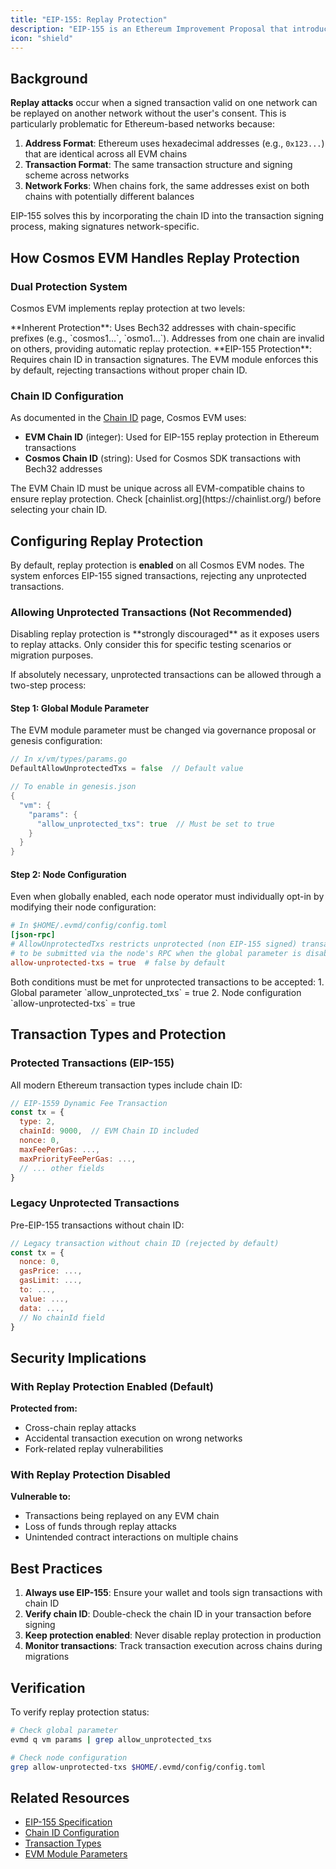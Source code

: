 ```yaml
---
title: "EIP-155: Replay Protection"
description: "EIP-155 is an Ethereum Improvement Proposal that introduced replay protection by including chain ID information in signed transaction data. This prevents a signed transaction from being valid on multiple networks, protecting users from replay attacks."
icon: "shield"
---
```


## Background

**Replay attacks** occur when a signed transaction valid on one network can be replayed on another network without the user's consent. This is particularly problematic for Ethereum-based networks because:

1. **Address Format**: Ethereum uses hexadecimal addresses (e.g., `0x123...`) that are identical across all EVM chains
2. **Transaction Format**: The same transaction structure and signing scheme across networks
3. **Network Forks**: When chains fork, the same addresses exist on both chains with potentially different balances

EIP-155 solves this by incorporating the chain ID into the transaction signing process, making signatures network-specific.

## How Cosmos EVM Handles Replay Protection

### Dual Protection System

Cosmos EVM implements replay protection at two levels:

<CardGroup cols={2}>
  <Card title="Cosmos Transactions" icon="shield-halved">
    **Inherent Protection**: Uses Bech32 addresses with chain-specific prefixes (e.g., `cosmos1...`, `osmo1...`). Addresses from one chain are invalid on others, providing automatic replay protection.
  </Card>
  <Card title="EVM Transactions" icon="ethereum">
    **EIP-155 Protection**: Requires chain ID in transaction signatures. The EVM module enforces this by default, rejecting transactions without proper chain ID.
  </Card>
</CardGroup>

### Chain ID Configuration

As documented in the [Chain ID](/evm/next/documentation/concepts/chain-id) page, Cosmos EVM uses:
- **EVM Chain ID** (integer): Used for EIP-155 replay protection in Ethereum transactions
- **Cosmos Chain ID** (string): Used for Cosmos SDK transactions with Bech32 addresses

<Warning>
The EVM Chain ID must be unique across all EVM-compatible chains to ensure replay protection. Check [chainlist.org](https://chainlist.org/) before selecting your chain ID.
</Warning>

## Configuring Replay Protection

By default, replay protection is **enabled** on all Cosmos EVM nodes. The system enforces EIP-155 signed transactions, rejecting any unprotected transactions.

### Allowing Unprotected Transactions (Not Recommended)

<Warning>
Disabling replay protection is **strongly discouraged** as it exposes users to replay attacks. Only consider this for specific testing scenarios or migration purposes.
</Warning>

If absolutely necessary, unprotected transactions can be allowed through a two-step process:

#### Step 1: Global Module Parameter

The EVM module parameter must be changed via governance proposal or genesis configuration:

```go
// In x/vm/types/params.go
DefaultAllowUnprotectedTxs = false  // Default value

// To enable in genesis.json
{
  "vm": {
    "params": {
      "allow_unprotected_txs": true  // Must be set to true
    }
  }
}
```

#### Step 2: Node Configuration

Even when globally enabled, each node operator must individually opt-in by modifying their node configuration:

```toml
# In $HOME/.evmd/config/config.toml
[json-rpc]
# AllowUnprotectedTxs restricts unprotected (non EIP-155 signed) transactions
# to be submitted via the node's RPC when the global parameter is disabled.
allow-unprotected-txs = true  # false by default
```

<Note>
Both conditions must be met for unprotected transactions to be accepted:
1. Global parameter `allow_unprotected_txs` = true
2. Node configuration `allow-unprotected-txs` = true
</Note>

## Transaction Types and Protection

### Protected Transactions (EIP-155)

All modern Ethereum transaction types include chain ID:

```javascript
// EIP-1559 Dynamic Fee Transaction
const tx = {
  type: 2,
  chainId: 9000,  // EVM Chain ID included
  nonce: 0,
  maxFeePerGas: ...,
  maxPriorityFeePerGas: ...,
  // ... other fields
}
```

### Legacy Unprotected Transactions

Pre-EIP-155 transactions without chain ID:

```javascript
// Legacy transaction without chain ID (rejected by default)
const tx = {
  nonce: 0,
  gasPrice: ...,
  gasLimit: ...,
  to: ...,
  value: ...,
  data: ...,
  // No chainId field
}
```

## Security Implications

### With Replay Protection Enabled (Default)

 **Protected from:**
- Cross-chain replay attacks
- Accidental transaction execution on wrong networks
- Fork-related replay vulnerabilities

### With Replay Protection Disabled

 **Vulnerable to:**
- Transactions being replayed on any EVM chain
- Loss of funds through replay attacks
- Unintended contract interactions on multiple chains

## Best Practices

1. **Always use EIP-155**: Ensure your wallet and tools sign transactions with chain ID
2. **Verify chain ID**: Double-check the chain ID in your transaction before signing
3. **Keep protection enabled**: Never disable replay protection in production
4. **Monitor transactions**: Track transaction execution across chains during migrations

## Verification

To verify replay protection status:

```bash
# Check global parameter
evmd q vm params | grep allow_unprotected_txs

# Check node configuration
grep allow-unprotected-txs $HOME/.evmd/config/config.toml
```

## Related Resources

- [EIP-155 Specification](https://eips.ethereum.org/EIPS/eip-155)
- [Chain ID Configuration](/evm/next/documentation/concepts/chain-id)
- [Transaction Types](/evm/next/documentation/concepts/transactions#ethereum-tx-type)
- [EVM Module Parameters](docs/evm/next/documentation/cosmos-sdk/modules/vm#parameters)